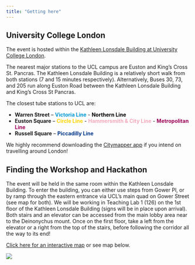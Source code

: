 ```yaml
---
title: "Getting here"
---
```


## University College London

The event is hosted within the [Kathleen Lonsdale Building at University College London](https://goo.gl/maps/CseD7br5SF9xLEQE6).

The nearest major stations to the UCL campus are Euston and King’s Cross St. Pancras. The Kathleen Lonsdale Building is a relatively short walk from both stations (7 and 15 minutes respectively). Alternatively, Buses 30, 73, and 205 run along Euston Road between the Kathleen Lonsdale Building and King’s Cross St Pancras. 

The closest tube stations to UCL are:        

* **Warren Street** – <span style="color:#0098D4">**Victoria Line**</span> - <span style="color:#000000">**Northern Line**</span>
* **Euston Square** – <span style="color:#FFD300">**Circle Line**</span> - <span style="color:#F3A9BB">**Hammersmith & City Line**</span> - <span style="color:#9B0056">**Metropolitan Line**</span>
* **Russell Square** – <span style="color:#003688">**Piccadilly Line**</span> 

We highly recommend downloading the [Citymapper app](https://citymapper.com/?lang=en) if you intend on travelling around London! 

## Finding the Workshop and Hackathon

The event will be held in the same room within the Kathleen Lonsdale Building. To enter the building, you can either use steps from Gower Pl, or by ramp through the eastern entrance via UCL’s main quad on Gower Street (see map for both). We will be working in Teaching Lab 1 (126) on the 1st floor of the Kathleen Lonsdale Building (signs will be in place upon arrival). Both stairs and an elevator can be accessed from the main lobby area near to the Deinonychus mount. Once on the first floor, take a left from the elevator or a right from the top of the stairs, before following the corridor all the way to its end!

[Click here for an interactive map](https://www.ucl.ac.uk/maps) or see map below.

![](images/campus.jpg)